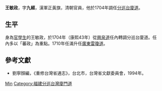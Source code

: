 '''王敏政'''，字'''九經'''，漢軍正黃旗，清朝官員，他於1704年調任[[台灣道|分巡台廈道]]。

== 生平 ==
身為[[官學生|官學生]]的王敏政，於1704年（康熙43年）從[[興泉道|興泉道]]任內轉調分巡台廈道。任內多以「蕃政」為重點。1710年任滿升任[[廣東|廣東]][[雷瓊道|雷瓊道]]。

== 參考文獻 ==
* 劉寧顏編，《重修台灣省通志》，台北市，台灣省文獻委員會，1994年。

{{start box}}
{{s-before|[[王之麟_(清朝)|王之麟]]}}
{{s-title|[[福建分巡台灣廈門道|福建分巡台灣廈門道]]|1704年上任}}
{{s-after|[[周元文|周元文]]|}}
{{end box}}

{{Authority control}}
{{DEFAULTSORT:Wang王}}
[[Category:王姓|Min]]
[[Category:福建分巡台灣廈門道|Category:福建分巡台灣廈門道]]
